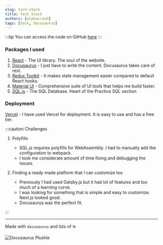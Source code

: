 ```yaml
---
slug: tech-stack
title: Tech Stack
authors: [alphacrash]
tags: [tech, docusaurus]
---
```


:::tip
You can access the code on GitHub [here](https://github.com/alphacrash/alphacrash)
:::

### Packages I used

1. [React](https://reactjs.org/) - The UI library. The soul of the website.
2. [Docusaurus](https://docusaurus.io/) - I just have to write the content. Docusaurus takes care of rest.
3. [Redux Toolkit](https://redux-toolkit.js.org/) - It makes state management easier compared to default React hooks.
4. [Material UI](https://mui.com/) - Comprehensive suite of UI tools that helps me build faster.
5. [SQL.js](https://sql.js.org/) - The SQL Database. Heart of the Practice SQL section

### Deployment

[Vercel](https://vercel.com/) - I have used Vercel for deployment. It is easy to use and has a free tier.

:::caution Challenges

1. Polyfills

   - SQL.js requires polyfills for WebAssembly. I had to manually add the configuration to webpack.
   - I took me considerate amount of time fixing and debugging the issues.

2. Finding a ready made platform that I can customize too
   - Previously I had used Gatsby.js but it had lot of features and too much of a learning curve.
   - I was looking for something that is simple and easy to customize. Next.js looked good.
   - Docusaurus was the perfect fit.

:::

---

Made with `docusaurus` and lots of ☕

![Docusaurus Plushie](./docusaurus-plushie-banner.jpeg)
